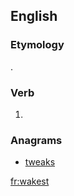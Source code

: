 ==English==

===Etymology===
{{suffix|wake|est|lang=en}}.

===Verb===
{{head|en}}

# {{context|archaic|lang=en}} {{en-archaic second-person singular of|wake|lang=en}}

===Anagrams===
* [[tweaks#English|tweaks]]

[[fr:wakest]]
